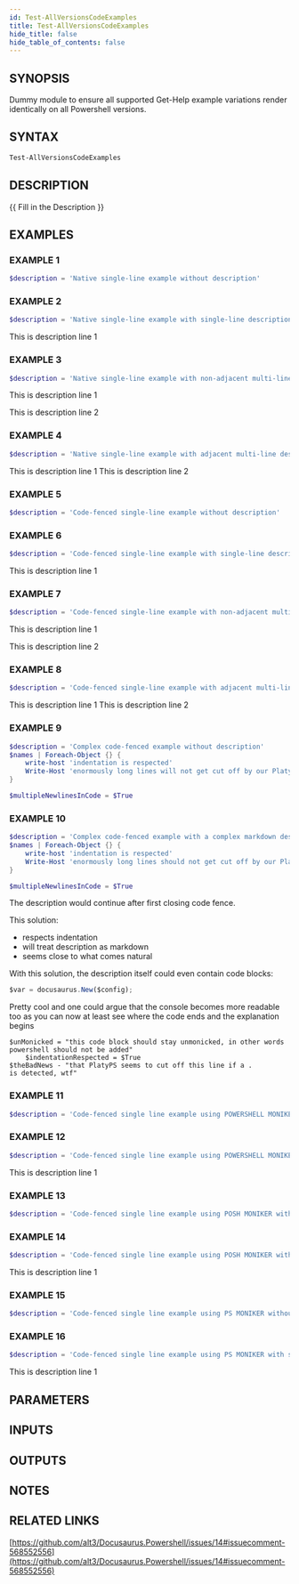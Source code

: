 ```yaml
---
id: Test-AllVersionsCodeExamples
title: Test-AllVersionsCodeExamples
hide_title: false
hide_table_of_contents: false
---
```


## SYNOPSIS
Dummy module to ensure all supported Get-Help example variations render identically on all Powershell versions.

## SYNTAX

```powershell
Test-AllVersionsCodeExamples
```

## DESCRIPTION
{{ Fill in the Description }}

## EXAMPLES

### EXAMPLE 1
```powershell
$description = 'Native single-line example without description'
```

### EXAMPLE 2
```powershell
$description = 'Native single-line example with single-line description'
```

This is description line 1

### EXAMPLE 3
```powershell
$description = 'Native single-line example with non-adjacent multi-line description'
```

This is description line 1

This is description line 2

### EXAMPLE 4
```powershell
$description = 'Native single-line example with adjacent multi-line description'
```

This is description line 1
This is description line 2

### EXAMPLE 5
```powershell
$description = 'Code-fenced single-line example without description'
```

### EXAMPLE 6
```powershell
$description = 'Code-fenced single-line example with single-line description'
```

This is description line 1

### EXAMPLE 7
```powershell
$description = 'Code-fenced single-line example with non-adjacent multi-line description'
```

This is description line 1

This is description line 2

### EXAMPLE 8
```powershell
$description = 'Code-fenced single-line example with adjacent multi-line description'
```

This is description line 1
This is description line 2

### EXAMPLE 9
```powershell
$description = 'Complex code-fenced example without description'
$names | Foreach-Object {} {
    write-host 'indentation is respected'
    Write-Host 'enormously long lines will not get cut off by our PlatyPS friends, ftw'
}

$multipleNewlinesInCode = $True
```

### EXAMPLE 10
```powershell
$description = 'Complex code-fenced example with a complex markdown description'
$names | Foreach-Object {} {
    write-host 'indentation is respected'
    Write-Host 'enormously long lines should not get cut off by our PlatyPS friends, ftw'
}

$multipleNewlinesInCode = $True
```

The description would continue after first closing code fence.

This solution:

- respects indentation
- will treat description as markdown
- seems close to what comes natural

With this solution, the description itself could even contain code blocks:

```js
$var = docusaurus.New($config);
```

Pretty cool and one could argue that the console becomes more readable too
as you can now at least see where the code ends and the explanation begins

```
$unMonicked = "this code block should stay unmonicked, in other words powershell should not be added"
    $indentationRespected = $True
$theBadNews - "that PlatyPS seems to cut off this line if a .
is detected, wtf"
```

### EXAMPLE 11
```powershell
$description = 'Code-fenced single line example using POWERSHELL MONIKER without description'
```

### EXAMPLE 12
```powershell
$description = 'Code-fenced single line example using POWERSHELL MONIKER with single-line description'
```

This is description line 1

### EXAMPLE 13
```powershell
$description = 'Code-fenced single line example using POSH MONIKER without description'
```

### EXAMPLE 14
```powershell
$description = 'Code-fenced single line example using POSH MONIKER with single-line description'
```

This is description line 1

### EXAMPLE 15
```powershell
$description = 'Code-fenced single line example using PS MONIKER without description'
```

### EXAMPLE 16
```powershell
$description = 'Code-fenced single line example using PS MONIKER with single-line description'
```

This is description line 1

## PARAMETERS

## INPUTS

## OUTPUTS

## NOTES

## RELATED LINKS

[https://github.com/alt3/Docusaurus.Powershell/issues/14#issuecomment-568552556](https://github.com/alt3/Docusaurus.Powershell/issues/14#issuecomment-568552556)
